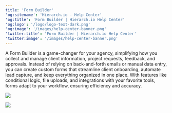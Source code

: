 ```yaml
---
title: 'Form Builder'
'og:sitename': 'Hierarch.io - Help Center'
'og:title': 'Form Builder | Hierarch.io Help Center'
'og:logo': '/logo/logo-text-dark.png'
'og:image': '/images/help-center-banner.png'
'twitter:title': 'Form Builder | Hierarch.io Help Center'
'twitter:image': '/images/help-center-banner.png'
---
```


A Form Builder is a game-changer for your agency, simplifying how you collect and manage client information, project requests, feedback, and approvals. Instead of relying on back-and-forth emails or manual data entry, you can create custom forms that streamline client onboarding, automate lead capture, and keep everything organized in one place. With features like conditional logic, file uploads, and integrations with your favorite tools, forms adapt to your workflow, ensuring efficiency and accuracy.

![](/images/forms/form-builder-001.png)

![](/images/forms/form-builder-002.png)